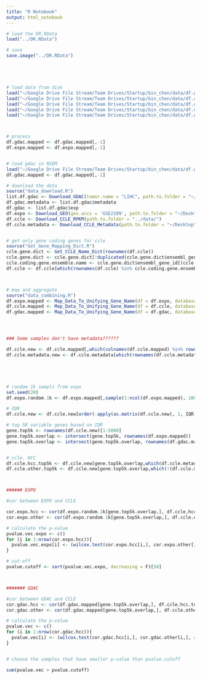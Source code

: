 ```yaml
---
title: "R Notebook"
output: html_notebook
---
```


```r
# load the DR.RData
load("../DR.RData")

# save
save.image("../DR.RData")





# load data from disk
load("~/Google Drive File Stream/Team Drives/Startup/bin_chen/data/df.gdac.mapped.rds")
load("~/Google Drive File Stream/Team Drives/Startup/bin_chen/data/df.ccle.mapped.Rda")
load("~/Google Drive File Stream/Team Drives/Startup/bin_chen/data/df.ccle.metadata.Rda")
load("~/Google Drive File Stream/Team Drives/Startup/bin_chen/data/df.expo.mapped.Rda")
load("~/Google Drive File Stream/Team Drives/Startup/bin_chen/data/df.gdac.metadata.Rda")



# process
df.gdac.mapped <- df.gdac.mapped[,-1]
df.expo.mapped <- df.expo.mapped[,-1]


# load gdac in RSEM
load("~/Google Drive File Stream/Team Drives/Startup/bin_chen/data/df.gdac.mapped.Rda")
df.gdac.mapped <- df.gdac.mapped[,-1]


```



```r
# download the data
source("data_download.R")
list.df.gdac <- Download_GDAC(tumor.name = "LIHC", path.to.folder = "~/Desktop")
df.gdac.metadata <- list.df.gdac$metadata
df.gdac <- list.df.gdac$exp
df.expo <- Download_GEO(geo.accs = 'GSE2109', path.to.folder = "~/Desktop")
df.ccle <- Download_CCLE_RPKM(path.to.folder = "../data/")
df.ccle.metadata <- Download_CCLE_Metadata(path.to.folder = "~/Desktop")


# get only gene coding genes for ccle
source("Get_Gene_Mapping_Dict.R")
ccle.gene.dict <- Get_CCLE_Name_Dict(rownames(df.ccle))
ccle.gene.dict <- ccle.gene.dict[!duplicated(ccle.gene.dict$ensembl_gene_id),]
ccle.coding.gene.ensemble.name <- ccle.gene.dict$ensembl_gene_id[(ccle.gene.dict$gene_biotype == "protein_coding")]
df.ccle <- df.ccle[which(rownames(df.ccle) %in% ccle.coding.gene.ensemble.name),]



# map and aggregate
source("data_combining.R")
df.expo.mapped <- Map_Data_To_Unifying_Gene_Name(df = df.expo, database.name = "EXPO")
df.ccle.mapped <- Map_Data_To_Unifying_Gene_Name(df = df.ccle, database.name = "CCLE")
df.gdac.mapped <- Map_Data_To_Unifying_Gene_Name(df = df.gdac, database.name = "GDAC")





```






```r


### Some samples don't have metadata??????

df.ccle.new <- df.ccle.mapped[,which(colnames(df.ccle.mapped) %in% rownames(df.ccle.metadata))]
df.ccle.metadata.new <- df.ccle.metadata[which(rownames(df.ccle.metadata) %in% colnames(df.ccle.new)),]





# random 1k sampls from expo
set.seed(20)
df.expo.random.1k <- df.expo.mapped[,sample(1:ncol(df.expo.mapped), 1000)]

# IQR
df.ccle.new <- df.ccle.new[order(-apply(as.matrix(df.ccle.new), 1, IQR)),]

# top 5K variable genes based on IQR
gene.top5k <- rownames(df.ccle.new)[1:5000]
gene.top5k.overlap <- intersect(gene.top5k, rownames(df.expo.mapped))
gene.top5k.overlap <- intersect(gene.top5k.overlap, rownames(df.gdac.mapped))


# ccle. HCC
df.ccle.hcc.top5k <- df.ccle.new[gene.top5k.overlap,which(df.ccle.metadata.new$Site.Primary == "liver" & df.ccle.metadata.new$Histology == "carcinoma")]
df.ccle.other.top5k <- df.ccle.new[gene.top5k.overlap,which(!(df.ccle.metadata.new$Site.Primary == "liver" & df.ccle.metadata.new$Histology == "carcinoma"))]



###### EXPO

#cor between EXPO and CCLE

cor.expo.hcc <- cor(df.expo.random.1k[gene.top5k.overlap,], df.ccle.hcc.top5k, method = "spearman")
cor.expo.other <- cor(df.expo.random.1k[gene.top5k.overlap,], df.ccle.other.top5k, method = "spearman")

# calculate the p-value
pvalue.vec.expo <- c()
for (i in 1:nrow(cor.expo.hcc)){
  pvalue.vec.expo[i] <- (wilcox.test(cor.expo.hcc[i,], cor.expo.other[i,], alternative = "greater"))$p.value
}

# cut-off
pvalue.cutoff <- sort(pvalue.vec.expo, decreasing = F)[50]



####### GDAC

#cor between GDAC and CCLE
cor.gdac.hcc <- cor(df.gdac.mapped[gene.top5k.overlap,], df.ccle.hcc.top5k, method = "spearman")
cor.gdac.other <- cor(df.gdac.mapped[gene.top5k.overlap,], df.ccle.other.top5k, method = "spearman")

# calculate the p-value
pvalue.vec <- c()
for (i in 1:nrow(cor.gdac.hcc)){
  pvalue.vec[i] <- (wilcox.test(cor.gdac.hcc[i,], cor.gdac.other[i,], alternative = "greater"))$p.value
}


# choose the samples that have smaller p-value than pvalue.cutoff

sum(pvalue.vec > pvalue.cutoff)


```
